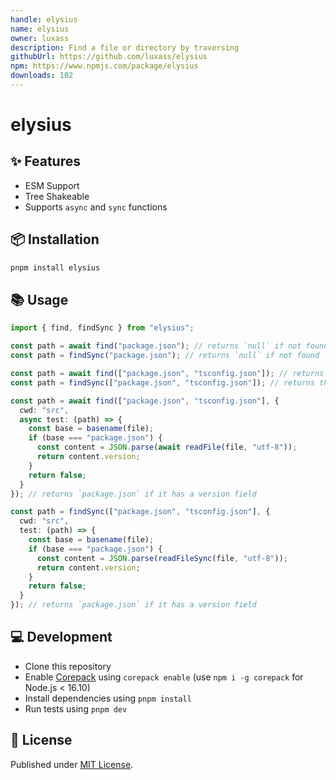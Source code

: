```yaml
---
handle: elysius
name: elysius
owner: luxass
description: Find a file or directory by traversing
githubUrl: https://github.com/luxass/elysius
npm: https://www.npmjs.com/package/elysius
downloads: 102
---
```


# elysius

## ✨ Features

* ESM Support
* Tree Shakeable
* Supports `async` and `sync` functions

## 📦 Installation

```sh
pnpm install elysius
```

## 📚 Usage

```ts
import { find, findSync } from "elysius";

const path = await find("package.json"); // returns `null` if not found
const path = findSync("package.json"); // returns `null` if not found

const path = await find(["package.json", "tsconfig.json"]); // returns the first found file
const path = findSync(["package.json", "tsconfig.json"]); // returns the first found file

const path = await find(["package.json", "tsconfig.json"], {
  cwd: "src",
  async test: (path) => {
    const base = basename(file);
    if (base === "package.json") {
      const content = JSON.parse(await readFile(file, "utf-8"));
      return content.version;
    }
    return false;
  }
}); // returns `package.json` if it has a version field

const path = findSync(["package.json", "tsconfig.json"], {
  cwd: "src",
  test: (path) => {
    const base = basename(file);
    if (base === "package.json") {
      const content = JSON.parse(readFileSync(file, "utf-8"));
      return content.version;
    }
    return false;
  }
}); // returns `package.json` if it has a version field
```

## 💻 Development

* Clone this repository
* Enable [Corepack](https://github.com/nodejs/corepack) using `corepack enable` (use `npm i -g corepack` for Node.js < 16.10)
* Install dependencies using `pnpm install`
* Run tests using `pnpm dev`

## 📄 License

Published under [MIT License](https://github.com/luxass/elysius/blob/main/LICENSE).

